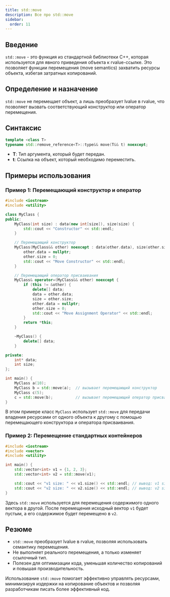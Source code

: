 ```yaml
---
title: std::move
description: Все про std::move
sidebar:
  order: 11
---
```



## Введение
`std::move` - это функция из стандартной библиотеки C++, которая используется для явного приведения объекта к rvalue-ссылке. Это позволяет функции перемещения (move semantics) захватить ресурсы объекта, избегая затратных копирований.

## Определение и назначение

`std::move` не перемещает объект, а лишь преобразует lvalue в rvalue, что позволяет вызвать соответствующий конструктор или оператор перемещения.

## Синтаксис
```cpp
template <class T>
typename std::remove_reference<T>::type&& move(T&& t) noexcept;
```
- **T**: Тип аргумента, который будет передан.
- **t**: Ссылка на объект, который необходимо переместить.

## Примеры использования

### Пример 1: Перемещающий конструктор и оператор
```cpp
#include <iostream>
#include <utility>

class MyClass {
public:
    MyClass(int size) : data(new int[size]), size(size) {
        std::cout << "Constructor" << std::endl;
    }

    // Перемещающий конструктор
    MyClass(MyClass&& other) noexcept : data(other.data), size(other.size) {
        other.data = nullptr;
        other.size = 0;
        std::cout << "Move Constructor" << std::endl;
    }

    // Перемещающий оператор присваивания
    MyClass& operator=(MyClass&& other) noexcept {
        if (this != &other) {
            delete[] data;
            data = other.data;
            size = other.size;
            other.data = nullptr;
            other.size = 0;
            std::cout << "Move Assignment Operator" << std::endl;
        }
        return *this;
    }

    ~MyClass() {
        delete[] data;
    }

private:
    int* data;
    int size;
};

int main() {
    MyClass a(10);
    MyClass b = std::move(a);  // вызывает перемещающий конструктор
    MyClass c(5);
    c = std::move(b);          // вызывает перемещающий оператор присваивания
}
```
В этом примере класс `MyClass` использует `std::move` для передачи владения ресурсами от одного объекта к другому с помощью перемещающего конструктора и оператора присваивания.

### Пример 2: Перемещение стандартных контейнеров
```cpp
#include <iostream>
#include <vector>
#include <utility>

int main() {
    std::vector<int> v1 = {1, 2, 3};
    std::vector<int> v2 = std::move(v1);

    std::cout << "v1 size: " << v1.size() << std::endl; // вывод: v1 size: 0
    std::cout << "v2 size: " << v2.size() << std::endl; // вывод: v2 size: 3
}
```
Здесь `std::move` используется для перемещения содержимого одного вектора в другой. После перемещения исходный вектор `v1` будет пустым, а его содержимое будет перемещено в `v2`.

## Резюме
- `std::move` преобразует lvalue в rvalue, позволяя использовать семантику перемещения.
- Не выполняет реального перемещения, а только изменяет ссылочный тип.
- Полезен для оптимизации кода, уменьшая количество копирований и повышая производительность.

Использование `std::move` помогает эффективно управлять ресурсами, минимизируя издержки на копирование объектов и позволяя разработчикам писать более эффективный код.
